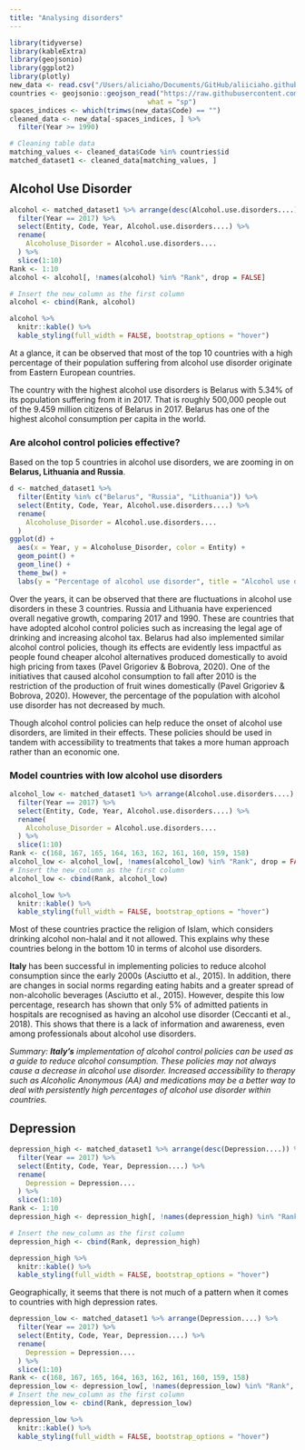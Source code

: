 ```yaml
---
title: "Analysing disorders"
---
```

```r
library(tidyverse)
library(kableExtra)
library(geojsonio)
library(ggplot2)
library(plotly)
new_data <- read.csv("/Users/aliciaho/Documents/GitHub/aliiciaho.github.io/personal_app/refined_NMdata.csv")
countries <- geojsonio::geojson_read("https://raw.githubusercontent.com/lvictory/maps-data/master/world.geo.json", 
                                  what = "sp")
spaces_indices <- which(trimws(new_data$Code) == "")
cleaned_data <- new_data[-spaces_indices, ] %>% 
  filter(Year >= 1990)

# Cleaning table data
matching_values <- cleaned_data$Code %in% countries$id 
matched_dataset1 <- cleaned_data[matching_values, ]
```

## Alcohol Use Disorder
```r
alcohol <- matched_dataset1 %>% arrange(desc(Alcohol.use.disorders....)) %>% 
  filter(Year == 2017) %>%
  select(Entity, Code, Year, Alcohol.use.disorders....) %>%
  rename(
    Alcoholuse_Disorder = Alcohol.use.disorders.... 
  ) %>%
  slice(1:10)
Rank <- 1:10
alcohol <- alcohol[, !names(alcohol) %in% "Rank", drop = FALSE]

# Insert the new_column as the first column
alcohol <- cbind(Rank, alcohol)

alcohol %>%
  knitr::kable() %>%
  kable_styling(full_width = FALSE, bootstrap_options = "hover")
```
At a glance, it can be observed that most of the top 10 countries with a high percentage of their population suffering from alcohol use disorder originate from Eastern European countries. 

The country with the highest alcohol use disorders is Belarus with 5.34% of its population suffering from it in 2017. That is roughly 500,000 people out of the 9.459 million citizens of Belarus in 2017. Belarus has one of the highest alcohol consumption per capita in the world. 

### Are alcohol control policies effective?

Based on the top 5 countries in alcohol use disorders, we are zooming in on **Belarus, Lithuania and Russia**. 

```r
d <- matched_dataset1 %>% 
  filter(Entity %in% c("Belarus", "Russia", "Lithuania")) %>%
  select(Entity, Code, Year, Alcohol.use.disorders....) %>%
  rename(
    Alcoholuse_Disorder = Alcohol.use.disorders.... 
  )
ggplot(d) + 
  aes(x = Year, y = Alcoholuse_Disorder, color = Entity) + 
  geom_point() + 
  geom_line() +
  theme_bw() +
  labs(y = "Percentage of alcohol use disorder", title = "Alcohol use disorder trend for Belarus, Lithuania and Russia")
```
Over the years, it can be observed that there are fluctuations in alcohol use disorders in these 3 countries. Russia and Lithuania have experienced overall negative growth, comparing 2017 and 1990. These are countries that have adopted alcohol control policies such as increasing the legal age of drinking and increasing alcohol tax. Belarus had also implemented similar alcohol control policies, though its effects are evidently less impactful as people found cheaper alcohol alternatives produced domestically to avoid high pricing from taxes (Pavel Grigoriev & Bobrova, 2020). One of the initiatives that caused alcohol consumption to fall after 2010 is the restriction of the production of fruit wines domestically (Pavel Grigoriev & Bobrova, 2020). However, the percentage of the population with alcohol use disorder has not decreased by much.

Though alcohol control policies can help reduce the onset of alcohol use disorders, are limited in their effects. These policies should be used in tandem with accessibility to treatments that takes a more human approach rather than an economic one.

### Model countries with low alcohol use disorders
```r
alcohol_low <- matched_dataset1 %>% arrange(Alcohol.use.disorders....) %>% 
  filter(Year == 2017) %>%
  select(Entity, Code, Year, Alcohol.use.disorders....) %>%
  rename(
    Alcoholuse_Disorder = Alcohol.use.disorders.... 
  ) %>%
  slice(1:10)
Rank <- c(168, 167, 165, 164, 163, 162, 161, 160, 159, 158)
alcohol_low <- alcohol_low[, !names(alcohol_low) %in% "Rank", drop = FALSE]
# Insert the new_column as the first column
alcohol_low <- cbind(Rank, alcohol_low)

alcohol_low %>%
  knitr::kable() %>%
  kable_styling(full_width = FALSE, bootstrap_options = "hover")
```

Most of these countries practice the religion of Islam, which considers drinking alcohol non-halal and it not allowed. This explains why these countries belong in the bottom 10 in terms of alcohol use disorders. 

**Italy** has been successful in implementing policies to reduce alcohol consumption since the early 2000s (Asciutto et al., 2015). In addition, there are changes in social norms regarding eating habits and a greater spread of non-alcoholic beverages (Asciutto et al., 2015). However, despite this low percentage, research has shown that only 5% of admitted patients in hospitals are recognised as having an alcohol use disorder (Ceccanti et al., 2018). This shows that there is a lack of information and awareness, even among professionals about alcohol use disorders. 

*Summary:* ***Italy's*** *implementation of alcohol control policies can be used as a guide to reduce alcohol consumption. These policies may not always cause a decrease in alcohol use disorder. Increased accessibility to therapy such as Alcoholic Anonymous (AA) and medications may be a better way to deal with persistently high percentages of alcohol use disorder within countries.*

## Depression
```r
depression_high <- matched_dataset1 %>% arrange(desc(Depression....)) %>% 
  filter(Year == 2017) %>%
  select(Entity, Code, Year, Depression....) %>%
  rename(
    Depression = Depression.... 
  ) %>%
  slice(1:10)
Rank <- 1:10
depression_high <- depression_high[, !names(depression_high) %in% "Rank", drop = FALSE]

# Insert the new_column as the first column
depression_high <- cbind(Rank, depression_high)

depression_high %>%
  knitr::kable() %>%
  kable_styling(full_width = FALSE, bootstrap_options = "hover")
```

Geographically, it seems that there is not much of a pattern when it comes to countries with high depression rates. 

```r
depression_low <- matched_dataset1 %>% arrange(Depression....) %>% 
  filter(Year == 2017) %>%
  select(Entity, Code, Year, Depression....) %>%
  rename(
    Depression = Depression....
  ) %>%
  slice(1:10)
Rank <- c(168, 167, 165, 164, 163, 162, 161, 160, 159, 158)
depression_low <- depression_low[, !names(depression_low) %in% "Rank", drop = FALSE]
# Insert the new_column as the first column
depression_low <- cbind(Rank, depression_low)

depression_low %>%
  knitr::kable() %>%
  kable_styling(full_width = FALSE, bootstrap_options = "hover")
```